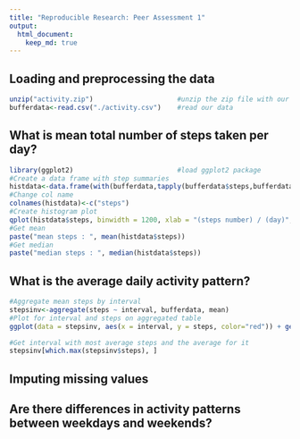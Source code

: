 ```yaml
---
title: "Reproducible Research: Peer Assessment 1"
output: 
  html_document:
    keep_md: true
---
```


## Loading and preprocessing the data

```R
unzip("activity.zip")                     #unzip the zip file with our data
bufferdata<-read.csv("./activity.csv")    #read our data
```

## What is mean total number of steps taken per day?

```R
library(ggplot2)                          #load ggplot2 package
#Create a data frame with step summaries
histdata<-data.frame(with(bufferdata,tapply(bufferdata$steps,bufferdata$date,FUN=sum, na.rm=TRUE)))
#Change col name
colnames(histdata)<-c("steps")
#Create histogram plot
qplot(histdata$steps, binwidth = 1200, xlab = "(steps number) / (day)",fill = I("lightsalmon2"),ylim=c(0,11),colour=I("red"))
#Get mean
paste("mean steps : ", mean(histdata$steps))
#Get median
paste("median steps : ", median(histdata$steps))
```

## What is the average daily activity pattern?

```R

#Aggregate mean steps by interval
stepsinv<-aggregate(steps ~ interval, bufferdata, mean)
#Plot for interval and steps on aggregated table
ggplot(data = stepsinv, aes(x = interval, y = steps, color="red")) + geom_line() + xlab("5 minute interval") + ylab("average number of steps taken")

#Get interval with most average steps and the average for it
stepsinv[which.max(stepsinv$steps), ]

```

## Imputing missing values

## Are there differences in activity patterns between weekdays and weekends?


